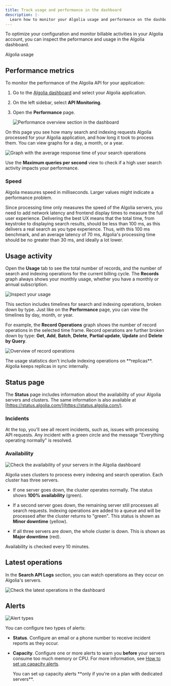 ```yaml
---
title: Track usage and performance in the dashboard
description: |-
  Learn how to monitor your Algolia usage and performance on the dashboard.
---
```


To optimize your configuration and monitor billable activities in your Algolia account,
you can inspect the peformance and usage in the Algolia dashboard.

<Card title="Algolia Academy" icon="photo-film" href="https://academy.algolia.com/guides/963d1096-0715-11ef-9b8d-02cd6c51e67b/tasks/2e5595de-f838-11ee-8f99-062c0f29fdc9" horizontal="true" color="#c7519c">
Algolia usage
</Card>

## Performance metrics

To monitor the performance of the Algolia API for your application:

1. Go to the [Algolia dashboard](https://dashboard.algolia.com/explorer/browse) and select your Algolia application.
1. On the left sidebar, select <Icon icon="chart-simple" color="5468ff" iconType="regular" /> **API Monitoring**.
1. Open the **Performance** page.

    ![Performance overview section in the dashboard](/images/getting-started/dashboard-section-click.jpg)

On this page you see how many search and indexing requests Algolia processed for your Algolia application,
and how long it took to process them.
You can view graphs for a day, a month, or a year.

![Graph with the average response time of your search operations](/images/getting-started/dashboard-search-response-time.jpg)

Use the **Maximum queries per second** view to check if a high user search activity impacts your performance.

### Speed

Algolia measures speed in milliseconds.
Larger values might indicate a performance problem.

Since processing time only measures the speed of the Algolia servers,
you need to add network latency and frontend display times to measure the full user experience.
Delivering the best UX means that the total time, from keystroke to displaying search results, should be less than 100 ms,
as this delivers a real search as you type experience.
Thus, with this 100 ms benchmark, and an average latency of 70 ms, Algolia's processing time should be no greater than 30 ms,
and ideally a lot lower.

## Usage activity

Open the **Usage** tab to see the total number of records, and the number of search and indexing operations for the current billing cycle.
The **Records** graph always shows your monthly usage, whether you have a monthly or annual subscription.

![Inspect your usage](/images/getting-started/dashboard-tab-1-usage.jpg)

This section includes timelines for search and indexing operations, broken down by type.
Just like on the **Performance** page, you can view the timelines by day, month, or year.

For example, the **Record Operations** graph shows the number of record operations in the selected time frame. Record operations are further broken down by type:
**Get**, **Add**, **Batch**, **Delete**, **Partial update**, **Update** and **Delete by Query**.

![Overview of record operations](/images/getting-started/dashboard-records-operations.jpg)

<Note>
    The usage statistics don't include indexing operations on **replicas**.
    Algolia keeps replicas in sync internally.
</Note>

## Status page

The **Status** page includes information about the availability of your Algolia servers and clusters.
The same information is also available at [https://status.algolia.com/](https://status.algolia.com/).

### Incidents

At the top, you'll see all recent incidents, such as, issues with processing API requests.
Any incident with a green circle and the message "Everything operating normally" is resolved.

### Availability

![Check the availability of your servers in the Algolia dashboard](/images/getting-started/dashboard-tab-4-summary.png)

Algolia uses clusters to process every indexing
and search operation. Each cluster has three servers.

- If one server goes down, the cluster operates normally.
  The status shows **100% availability** (green).

- If a second server goes down, the remaining server still processes all search requests.
  Indexing operations are added to a queue and will be processed after the cluster returns to "green".
  This status is shown as **Minor downtime** (yellow).

- If all three servers are down, the whole cluster is down.
  This is shown as **Major downtime** (red).

Availability is checked every 10 minutes.

## Latest operations

In the **Search API Logs** section,
you can watch operations as they occur on Algolia's servers.

![Check the latest operations in the dashboard](/images/getting-started/dashboard-latest-operations.jpg)

## Alerts

![Alert types](/images/getting-started/dashboard-tab-alerts.jpg)

You can configure two types of alerts:

- **Status**. Configure an email or a phone number to receive incident reports as they occur.
- **Capacity**. Configure one or more alerts to warn you **before** your servers consume too much memory or CPU.
  For more information, see [How to set up capacity alerts](https://www.algolia.com/doc/guides/scaling/servers-clusters/how-to/how-to-receive-capacity-alerts-from-my-dedicated-servers/).

    <Note>
        You can set up capacity alerts **only if you're on a plan with dedicated servers**.
    </Note>
